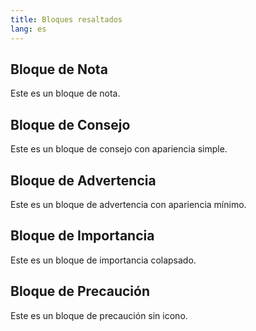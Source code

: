 ```yaml
---
title: Bloques resaltados
lang: es
---
```


:::{.callout-note}
## Bloque de Nota
Este es un bloque de nota.
:::

:::{.callout-tip appearance="simple"}
## Bloque de Consejo
Este es un bloque de consejo con apariencia simple.
:::

:::{.callout-warning appearance="minimal"}
## Bloque de Advertencia
Este es un bloque de advertencia con apariencia mínimo.
:::

:::{.callout-important collapse="true"}
## Bloque de Importancia
Este es un bloque de importancia colapsado.
:::

:::{.callout-caution icon="false"}
## Bloque de Precaución
Este es un bloque de precaución sin icono.
:::
